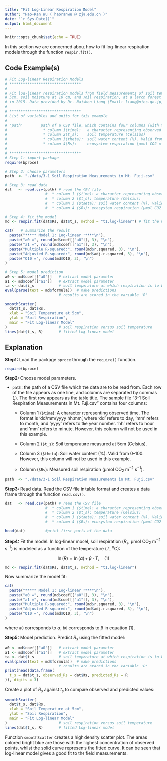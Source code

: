 ```yaml
---
title: "Fit Log-Linear Respiration Model"
author: "Hao-Ran Wu ( haoranwu @ zju.edu.cn )"
date: "`r Sys.Date()`"
output: html_document
---
```


```r
knitr::opts_chunk$set(echo = TRUE)
```

In this section we are concerned about how to fit log-linear respiration models through the function `respir.fit()`.

## Code Example(s)

```r
# Fit Log-linear Respiration Models
# ********************************
#
# Fit log-linear respiration models from field measurements of soil temperature at
# 5cm, soil moisture at 10 cm, and soil respiration, at a larch forest in Mt. Fuji
# in 2015. Data provided by Dr. Naishen Liang (Email: liang@nies.go.jp)
#
# ********************************
# List of variables and units for this example
#
# 'path'        path of a CSV file, which contains four columns (with table titles)
#                * column 1(time):   a character representing observed time
#                * column 2(t_s):    soil temperature (Celsius)
#                * column 3(theta):  soil water content (%). Valid from 0-100
#                * column 4(Rs):     ecosystem respiration (µmol CO2 m−2 s−1)
#
# ********************************
# Step 1: import package
require(bproce)

# Step 2: choose parameters
path  <- "./data/3-1 Soil Respiration Measurements in Mt. Fuji.csv"

# Step 3: read data
dat   <- read.csv(path) # read the CSV file
                  #  * column 1 ($time): a character representing observed time
                  #  * column 2 ($t_s): temperature (Celsius)
                  #  * column 3 ($theta): soil water content (%). Valid from 0-100
                  #  * column 4 ($Rs): ecosystem respiration (µmol CO2 m−2 s−1)

# Step 4: fit the model
md <- respir.fit(dat$Rs, dat$t_s, method = "t1.log-linear") # fit the model

cat(   # summarize the result
  paste("***** Model 1: Log-linear *****\n"),
  paste("a0 =", round(md$coef[["a0"]], 3), "\n"),
  paste("a1 =", round(md$coef[["a1"]], 3), "\n"),
  paste("Multiple R-squared:", round(md$r.squared, 3), "\n"),
  paste("Adjusted R-squared:", round(md$adj.r.squared, 3), "\n"),
  paste("Q10 =", round(md$Q10, 3), "\n")
)

# Step 5: model prediction
a0 <- md$coef[["a0"]]   # extract model parameter
a1 <- md$coef[["a1"]]   # extract model parameter
ta <- dat$t_s           # soil temperature at which respiration is to be predicted
eval(parse(text = md$formula))  # make predictions
                        # results are stored in the variable 'R'

smoothScatter(
  dat$t_s, dat$Rs,
  xlab = "Soil Temperature at 5cm",
  ylab = "Soil Respiration",
  main = "Fit Log-linear Model"
)                       # soil respiration versus soil temperature
lines(dat$t_s, R)       # fitted Log-linear model
```

## Explanation

**Step1:** Load the package `bproce` through the `require()` function.

```r
require(bproce)
```

**Step2:** Choose model parameters.

-   `path`: the path of a CSV file which the data are to be read from. Each row of the file appears as one line, and columns are separated by commas (,). The first row appears as the table title. The sample file "3-1 Soil Respiration Measurements in Mt. Fuji.csv" contains four columns:

    -   Column 1 (`$time`): A character representing observed time. The format is 'dd/mm/yyyy hh:mm', where 'dd' refers to day, 'mm' refers to month, and 'yyyy' refers to the year number. 'hh' refers to hour and 'mm' refers to minute. However, this column will not be used in this example.

    -   Column 2 (`$t_s`): Soil temperature measured at 5cm (Celsius).

    -   Column 3 (`$theta`): Soil water content (%). Valid from 0--100. However, this column will not be used in this example.

    -   Column (`$Rs`): Measured soil respiration (µmol CO~2~ m^−2^ s^−1^).

```r
path  <- "./data/3-1 Soil Respiration Measurements in Mt. Fuji.csv"
```

**Step3:** Read data. Read the CSV file in table format and creates a data frame through the function `read.csv()`.

```r
dat   <- read.csv(path) # read the CSV file
                  #  * column 1 ($time): a character representing observed time
                  #  * column 2 ($t_s): temperature (Celsius)
                  #  * column 3 ($theta): soil water content (%). Valid from 0-100
                  #  * column 4 ($Rs): ecosystem respiration (µmol CO2 m−2 s−1)

head(dat)         #print first parts of the data
```

**Step4:** Fit the model. In log-linear model, soil respiration ($R_s$, µmol CO~2~ m^−2^ s^−1^) is modeled as a function of the temperature ($T$, ^o^C):

$$
\ln(R)=\ln(\alpha)+\beta·T,\quad(1)
$$

```r
md <- respir.fit(dat$Rs, dat$t_s, method = "t1.log-linear")
```

Now summarize the model fit:

```r
cat(
  paste("***** Model 1: Log-linear *****\n"),
  paste("a0 =", round(md$coef[["a0"]], 3), "\n"),
  paste("a1 =", round(md$coef[["a1"]], 3), "\n"),
  paste("Multiple R-squared:", round(md$r.squared, 3), "\n"),
  paste("Adjusted R-squared:", round(md$adj.r.squared, 3), "\n"),
  paste("Q10 =", round(md$Q10, 3), "\n")
)
```

where `a0` corresponds to $\alpha$, `b0` corresponds to $\beta$ in equation (1).

**Step5:** Model prediction. Predict $R_s$ using the fitted model:

```r
a0 <- md$coef[["a0"]]   # extract model parameter
a1 <- md$coef[["a1"]]   # extract model parameter
ta <- dat$t_s           # soil temperature at which respiration is to be predicted
eval(parse(text = md$formula))  # make predictions
                        # results are stored in the variable 'R'
print(head(data.frame(
  t_s = dat$t_s, observed_Rs = dat$Rs, predicted_Rs = R
)), digits = 3)
```

Create a plot of $R_s$ against $t_s$ to compare observed and predicted values:

```r
smoothScatter(
  dat$t_s, dat$Rs,
  xlab = "Soil Temperature at 5cm",
  ylab = "Soil Respiration",
  main = "Fit Log-linear Model"
)                       # soil respiration versus soil temperature
lines(dat$t_s, R)       # fitted Log-linear model
```

Function `smoothScatter` creates a high density scatter plot. The areas colored bright blue are those with the highest concentration of observed points, whilst the solid curve represents the fitted curve. It can be seen that log-linear model gives a good fit to the field measurements.

